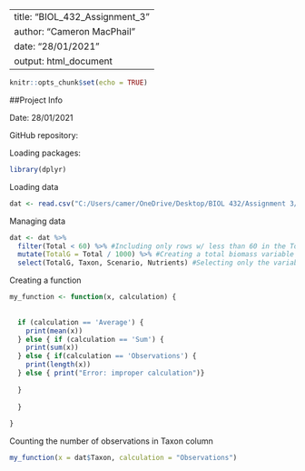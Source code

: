 
---
title: "BIOL_432_Assignment_3"
author: "Cameron MacPhail"
date: "28/01/2021"
output: html_document
---

```r
knitr::opts_chunk$set(echo = TRUE)
```

##Project Info

Date: 28/01/2021

GitHub repository:

Loading packages:
```r
library(dplyr)
```


Loading data
```r
dat <- read.csv("C:/Users/camer/OneDrive/Desktop/BIOL 432/Assignment 3/InputData/FallopiaData.csv")
```


Managing data
```r
dat <- dat %>%
  filter(Total < 60) %>% #Including only rows w/ less than 60 in the Total column
  mutate(TotalG = Total / 1000) %>% #Creating a total biomass variable in grams
  select(TotalG, Taxon, Scenario, Nutrients) #Selecting only the variables I want
```


Creating a function
```r
my_function <- function(x, calculation) {
  
  
  if (calculation == 'Average') {
    print(mean(x))
  } else { if (calculation == 'Sum') {
    print(sum(x))
  } else { if(calculation == 'Observations') {
    print(length(x))
  } else { print("Error: improper calculation")}
    
  }
    
  }
  
}
```


Counting the number of observations in Taxon column
```r
my_function(x = dat$Taxon, calculation = "Observations")
```








